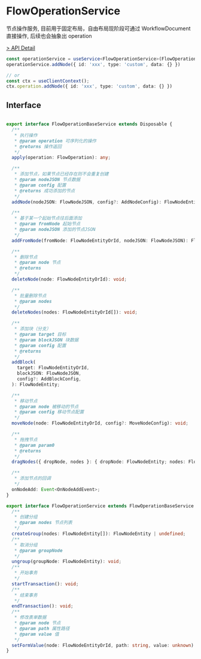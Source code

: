 # FlowOperationService

节点操作服务, 目前用于固定布局，自由布局现阶段可通过 WorkflowDocument 直接操作, 后续也会抽象出 operation

[> API Detail](https://flowgram.aiauto-docs/fixed-layout-editor/interfaces/FlowOperationService.html)

```typescript pure
const operationService = useService<FlowOperationService>(FlowOperationService)
operationService.addNode({ id: 'xxx', type: 'custom', data: {} })

// or
const ctx = useClientContext();
ctx.operation.addNode({ id: 'xxx', type: 'custom', data: {} })


```

## Interface

```typescript pure

export interface FlowOperationBaseService extends Disposable {
  /**
   * 执行操作
   * @param operation 可序列化的操作
   * @returns 操作返回
   */
  apply(operation: FlowOperation): any;

  /**
   * 添加节点，如果节点已经存在则不会重复创建
   * @param nodeJSON 节点数据
   * @param config 配置
   * @returns 成功添加的节点
   */
  addNode(nodeJSON: FlowNodeJSON, config?: AddNodeConfig): FlowNodeEntity;

  /**
   * 基于某一个起始节点往后面添加
   * @param fromNode 起始节点
   * @param nodeJSON 添加的节点JSON
   */
  addFromNode(fromNode: FlowNodeEntityOrId, nodeJSON: FlowNodeJSON): FlowNodeEntity;

  /**
   * 删除节点
   * @param node 节点
   * @returns
   */
  deleteNode(node: FlowNodeEntityOrId): void;

  /**
   * 批量删除节点
   * @param nodes
   */
  deleteNodes(nodes: FlowNodeEntityOrId[]): void;

  /**
   * 添加块（分支）
   * @param target 目标
   * @param blockJSON 块数据
   * @param config 配置
   * @returns
   */
  addBlock(
    target: FlowNodeEntityOrId,
    blockJSON: FlowNodeJSON,
    config?: AddBlockConfig,
  ): FlowNodeEntity;

  /**
   * 移动节点
   * @param node 被移动的节点
   * @param config 移动节点配置
   */
  moveNode(node: FlowNodeEntityOrId, config?: MoveNodeConfig): void;

  /**
   * 拖拽节点
   * @param param0
   * @returns
   */
  dragNodes({ dropNode, nodes }: { dropNode: FlowNodeEntity; nodes: FlowNodeEntity[] }): void;

  /**
   * 添加节点的回调
   */
  onNodeAdd: Event<OnNodeAddEvent>;
}

export interface FlowOperationService extends FlowOperationBaseService {
  /**
   * 创建分组
   * @param nodes 节点列表
   */
  createGroup(nodes: FlowNodeEntity[]): FlowNodeEntity | undefined;
  /**
   * 取消分组
   * @param groupNode
   */
  ungroup(groupNode: FlowNodeEntity): void;
  /**
   * 开始事务
   */
  startTransaction(): void;
  /**
   * 结束事务
   */
  endTransaction(): void;
  /**
   * 修改表单数据
   * @param node 节点
   * @param path 属性路径
   * @param value 值
   */
  setFormValue(node: FlowNodeEntityOrId, path: string, value: unknown): void;
}
```
